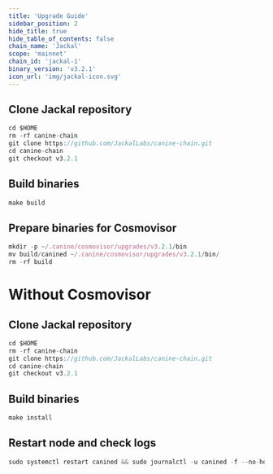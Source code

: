 ```yaml
---
title: 'Upgrade Guide'
sidebar_position: 2
hide_title: true
hide_table_of_contents: false
chain_name: 'Jackal'
scope: 'mainnet'
chain_id: 'jackal-1'
binary_version: 'v3.2.1'
icon_url: 'img/jackal-icon.svg'
---
```



<PageTitle
  iconUrl="img/jackal-icon.svg"
  title="Jackal Upgrade Guide"
  chainId="jackal-1"
  version="v3.2.1"
/>

## Clone Jackal repository

```js
cd $HOME
rm -rf canine-chain
git clone https://github.com/JackalLabs/canine-chain.git
cd canine-chain
git checkout v3.2.1
```

## Build binaries

```js
make build
```

## Prepare binaries for Cosmovisor

```js
mkdir -p ~/.canine/cosmovisor/upgrades/v3.2.1/bin
mv build/canined ~/.canine/cosmovisor/upgrades/v3.2.1/bin/
rm -rf build
```

# Without Cosmovisor

## Clone Jackal repository

```js
cd $HOME
rm -rf canine-chain
git clone https://github.com/JackalLabs/canine-chain.git
cd canine-chain
git checkout v3.2.1
```

## Build binaries

```js
make install
```

## Restart node and check logs

```js
sudo systemctl restart canined && sudo journalctl -u canined -f --no-hostname -o cat
```
